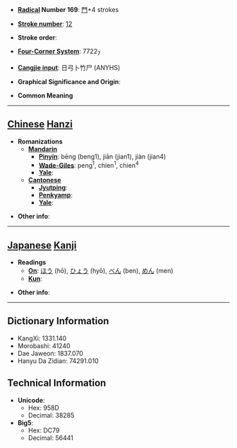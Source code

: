 * '''[[Wiktionary:Chinese radical index| Radical]] Number 169''': [[Wiktionary:Chinese radical index 門|門]]+4 strokes

* '''[[Wiktionary:Chinese total strokes index|Stroke number]]''': [[Wiktionary:Chinese total strokes index 12|12]]

* '''Stroke order''': 

* '''[[Wiktionary:Chinese four corner index|Four-Corner System]]''': 7722<sub>7</sub>

* '''[[Wiktionary:Chinese Cangjie index|Cangjie input]]''': 日弓卜竹尸 (ANYHS)

* '''Graphical Significance and Origin''': 

* '''Common Meaning'''

----

== [[Chinese]] [[Hanzi]] ==

* '''Romanizations'''
** '''[[Mandarin]]'''
*** '''[[Pinyin]]''': bēng (beng1), jiān (jian1), jiàn (jian4)
*** '''[[Wade-Giles]]''': peng<sup>1</sup>, chien<sup>1</sup>, chien<sup>4</sup>
*** '''[[Yale]]''': 
** '''[[Cantonese]]'''
*** '''[[Jyutping]]''':
*** '''[[Penkyamp]]''': 
*** '''[[Yale]]''': 

* '''Other info''': 

----

== [[Japanese]] [[Kanji]] ==

* '''Readings'''
** '''[[On]]''': [[ほう]] (hō), [[ひょう]] (hyō), [[べん]] (ben), [[めん]] (men)
** '''[[Kun]]''': 

* '''Other info''':  

----

== Dictionary Information ==

* KangXi: 1331.140
* Morobashi: 41240
* Dae Jaweon: 1837.070
* Hanyu Da Zidian: 74291.010

== Technical Information ==

* '''Unicode''':
** Hex: 958D
** Decimal: 38285
* '''Big5''':
** Hex: DC79
** Decimal: 56441